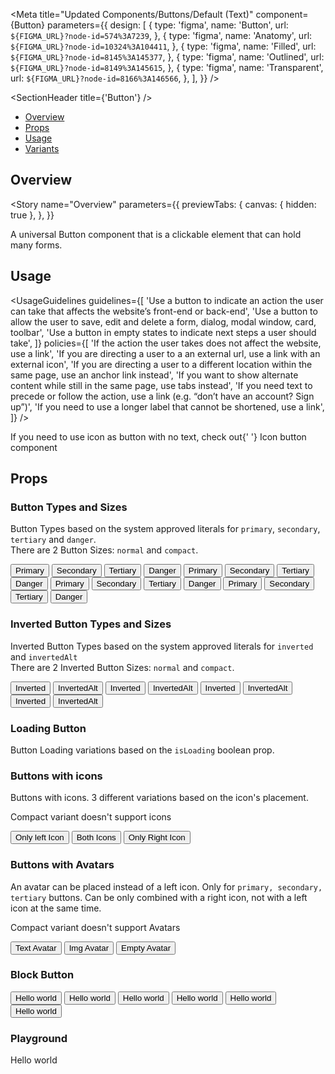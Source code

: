 

<Meta
  title="Updated Components/Buttons/Default (Text)"
  component={Button}
  parameters={{
    design: [
      {
        type: 'figma',
        name: 'Button',
        url: `${FIGMA_URL}?node-id=574%3A7239`,
      },
      {
        type: 'figma',
        name: 'Anatomy',
        url: `${FIGMA_URL}?node-id=10324%3A104411`,
      },
      {
        type: 'figma',
        name: 'Filled',
        url: `${FIGMA_URL}?node-id=8145%3A145377`,
      },
      {
        type: 'figma',
        name: 'Outlined',
        url: `${FIGMA_URL}?node-id=8149%3A145615`,
      },
      {
        type: 'figma',
        name: 'Transparent',
        url: `${FIGMA_URL}?node-id=8166%3A146566`,
      },
    ],
  }}
/>

<SectionHeader title={'Button'} />

- [Overview](#overview)
- [Props](#props)
- [Usage](#usage)
- [Variants](#variants)

## Overview

<Story
  name="Overview"
  parameters={{
    previewTabs: {
      canvas: { hidden: true },
    },
  }}
>
  <Overview>
    A universal Button component that is a clickable element that can hold many forms.
  </Overview>
</Story>

## Usage

<UsageGuidelines
  guidelines={[
    'Use a button to indicate an action the user can take that affects the website’s front-end or back-end',
    'Use a button to allow the user to save, edit and delete a form, dialog, modal window, card, toolbar',
    'Use a button in empty states to indicate next steps a user should take',
  ]}
  policies={[
    'If the action the user takes does not affect the website, use a link',
    'If you are directing a user to a an external url, use a link with an external icon',
    'If you are directing a user to a different location within the same page, use an anchor link instead',
    'If you want to show alternate content while still in the same page, use tabs instead',
    'If you need text to precede or follow the action, use a link (e.g. “don’t have an account? Sign up”)',
    'If you need to use a longer label that cannot be shortened, use a link',
  ]}
/>

<Tip>
  If you need to use icon as button with no text, check out{' '}
  <LinkTo kind="/Updated Components/Buttons/IconButton">Icon button</LinkTo> component
</Tip>

## Props

<Props of={Button} />

<SubsectionHeader title="Variants" />

### Button Types and Sizes

Button Types based on the system approved literals for `primary`, `secondary`, `tertiary` and `danger`.<br/>
There are 2 Button Sizes: `normal` and `compact`.

<Preview>
  <Story name="Button Types and Sizes">
    <Stack>
      <Button type="primary">Primary</Button>
      <Button type="secondary">Secondary</Button>
      <Button type="tertiary">Tertiary</Button>
      <Button type="danger">Danger</Button>
    </Stack>
    <Stack>
      <Button type="primary" isDisabled>
        Primary
      </Button>
      <Button type="secondary" isDisabled>
        Secondary
      </Button>
      <Button type="tertiary" isDisabled>
        Tertiary
      </Button>
      <Button type="danger" isDisabled>
        Danger
      </Button>
    </Stack>
    <Stack>
      <Button size="compact" type="primary">
        Primary
      </Button>
      <Button size="compact" type="secondary">
        Secondary
      </Button>
      <Button size="compact" type="tertiary">
        Tertiary
      </Button>
      <Button size="compact" type="danger">
        Danger
      </Button>
    </Stack>
    <Stack>
      <Button size="compact" type="primary" isDisabled>
        Primary
      </Button>
      <Button size="compact" type="secondary" isDisabled>
        Secondary
      </Button>
      <Button size="compact" type="tertiary" isDisabled>
        Tertiary
      </Button>
      <Button size="compact" type="danger" isDisabled>
        Danger
      </Button>
    </Stack>
  </Story>
</Preview>

### Inverted Button Types and Sizes

Inverted Button Types based on the system approved literals for `inverted` and `invertedAlt`<br/>
There are 2 Inverted Button Sizes: `normal` and `compact`.

<Preview isInverted>
  <Story name="Inverted Button Types and Sizes">
    <Stack>
      <Button type="inverted">Inverted</Button>
      <Button type="invertedAlt">InvertedAlt</Button>
    </Stack>
    <Stack>
      <Button type="inverted" isDisabled>
        Inverted
      </Button>
      <Button type="invertedAlt" isDisabled>
        InvertedAlt
      </Button>
    </Stack>
    <Stack>
      <Button size="compact" type="inverted">
        Inverted
      </Button>
      <Button size="compact" type="invertedAlt">
        InvertedAlt
      </Button>
    </Stack>
    <Stack>
      <Button size="compact" type="inverted" isDisabled>
        Inverted
      </Button>
      <Button size="compact" type="invertedAlt" isDisabled>
        InvertedAlt
      </Button>
    </Stack>
  </Story>
</Preview>

### Loading Button

Button Loading variations based on the `isLoading` boolean prop.

<Preview>
  <Story name="Loading Button">
    <LoadingButtonShowcase />
  </Story>
</Preview>

### Buttons with icons

Buttons with icons. 3 different variations based on the icon's placement.

<Tip>Compact variant doesn't support icons</Tip>

<Preview>
  <Story name="Buttons with icons" parameters={{ decorators: [withKnobs] }}>
    <Stack>
      <Button
        iconLeftName={getIconSelectorKnob('iconLeftName', 'edit')}
        type={select(
          'type',
          ['primary', 'secondary', 'tertiary', 'danger', 'inverted', 'invertedAlt'],
          'primary'
        )}
      >
        Only left Icon
      </Button>
      <Button
        iconLeftName={getIconSelectorKnob('iconLeftName', 'edit')}
        iconRightName={getIconSelectorKnob('iconRightName', 'download')}
        type={select(
          'type',
          ['primary', 'secondary', 'tertiary', 'danger', 'inverted', 'invertedAlt'],
          'primary'
        )}
      >
        Both Icons
      </Button>
      <Button
        iconRightName={getIconSelectorKnob('iconRightName', 'download')}
        type={select(
          'type',
          ['primary', 'secondary', 'tertiary', 'danger', 'inverted', 'invertedAlt'],
          'primary'
        )}
      >
        Only Right Icon
      </Button>
    </Stack>
  </Story>
</Preview>

### Buttons with Avatars

An avatar can be placed instead of a left icon. Only for `primary, secondary, tertiary` buttons.
Can be only combined with a right icon, not with a left icon at the same time.

<Tip>Compact variant doesn't support Avatars</Tip>

<Preview>
  <Story name="Buttons with Avatars" parameters={{ decorators: [withKnobs] }}>
    <Stack>
      <Button
        avatar={{ label: 'PR' }}
        type={select('type', ['primary', 'secondary', 'tertiary'], 'primary')}
      >
        Text Avatar
      </Button>
      <Button
        avatar={{ src: 'https://mui.com/static/images/avatar/1.jpg' }}
        type={select('type', ['primary', 'secondary', 'tertiary'], 'primary')}
      >
        Img Avatar
      </Button>
      <Button avatar={{}} type={select('type', ['primary', 'secondary', 'tertiary'], 'primary')}>
        Empty Avatar
      </Button>
    </Stack>
  </Story>
</Preview>

### Block Button

<Preview>
  <Story name="Block Button" parameters={{ decorators: [withKnobs] }}>
    <Stack isVertical>
      <Button
        isBlock
        type={select(
          'type',
          ['primary', 'secondary', 'tertiary', 'danger', 'inverted', 'invertedAlt'],
          'primary'
        )}
      >
        Hello world
      </Button>
      <Button
        isBlock
        type={select(
          'type',
          ['primary', 'secondary', 'tertiary', 'danger', 'inverted', 'invertedAlt'],
          'primary'
        )}
        size="compact"
      >
        Hello world
      </Button>
      <Button
        isBlock
        isLoading
        type={select(
          'type',
          ['primary', 'secondary', 'tertiary', 'danger', 'inverted', 'invertedAlt'],
          'primary'
        )}
      >
        Hello world
      </Button>
      <Button
        isBlock
        isLoading
        type={select(
          'type',
          ['primary', 'secondary', 'tertiary', 'danger', 'inverted', 'invertedAlt'],
          'primary'
        )}
        size="compact"
      >
        Hello world
      </Button>
      <Button
        isBlock
        isDisabled
        type={select(
          'type',
          ['primary', 'secondary', 'tertiary', 'danger', 'inverted', 'invertedAlt'],
          'primary'
        )}
      >
        Hello world
      </Button>
      <Button
        isBlock
        isDisabled
        type={select(
          'type',
          ['primary', 'secondary', 'tertiary', 'danger', 'inverted', 'invertedAlt'],
          'primary'
        )}
        size="compact"
      >
        Hello world
      </Button>
    </Stack>
  </Story>
</Preview>

### Playground

<Preview>
  <Story name="Playground" parameters={{ decorators: [withKnobs] }}>
    <Stack isVertical>
      <ButtonShowcase
        buttonLabel={text('Button Label', 'Label')}
        type={select(
          'type',
          ['primary', 'secondary', 'tertiary', 'danger', 'inverted', 'invertedAlt'],
          'primary'
        )}
        hasAvatar={boolean('hasAvatar', false)}
        avatar={{
          label: text('Avatar Label'),
        }}
        size={select('size', ['compact', 'normal'], 'normal')}
        iconLeftName={getIconSelectorKnob('iconLeftName')}
        iconRightName={getIconSelectorKnob('iconRightName')}
        isLoading={boolean('isLoading', false)}
        isDisabled={boolean('isDisabled', false)}
        isBlock={boolean('isBlock', false)}
      >
        Hello world
      </ButtonShowcase>
    </Stack>
  </Story>
</Preview>
